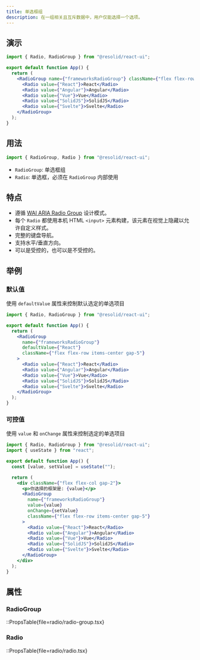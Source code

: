 ```yaml
---
title: 单选框组
description: 在一组相关且互斥数据中，用户仅能选择一个选项。
---
```


## 演示

```jsx demo online=RadioGroup componentProps=radio/radio-group.tsx|size,disabled,readOnly,invalid
import { Radio, RadioGroup } from "@resolid/react-ui";

export default function App() {
  return (
    <RadioGroup name={"frameworksRadioGroup"} className={"flex flex-row items-center gap-5"}>
      <Radio value={"React"}>React</Radio>
      <Radio value={"Angular"}>Angular</Radio>
      <Radio value={"Vue"}>Vue</Radio>
      <Radio value={"SolidJS"}>SolidJS</Radio>
      <Radio value={"Svelte"}>Svelte</Radio>
    </RadioGroup>
  );
}
```

## 用法

```js
import { RadioGroup, Radio } from "@resolid/react-ui";
```

- `RadioGroup`: 单选框组
- `Radio`: 单选框，必须在 `RadioGroup` 内部使用

## 特点

- 遵循 [WAI ARIA Radio Group](https://www.w3.org/WAI/ARIA/apg/patterns/radiobutton/) 设计模式。
- 每个 `Radio` 都使用本机 HTML `<input>` 元素构建，该元素在视觉上隐藏以允许自定义样式。
- 完整的键盘导航。
- 支持水平/垂直方向。
- 可以是受控的，也可以是不受控的。

## 举例

### 默认值

使用 `defaultValue` 属性来控制默认选定的单选项目

```jsx demo
import { Radio, RadioGroup } from "@resolid/react-ui";

export default function App() {
  return (
    <RadioGroup
      name={"frameworksRadioGroup"}
      defaultValue={"React"}
      className={"flex flex-row items-center gap-5"}
    >
      <Radio value={"React"}>React</Radio>
      <Radio value={"Angular"}>Angular</Radio>
      <Radio value={"Vue"}>Vue</Radio>
      <Radio value={"SolidJS"}>SolidJS</Radio>
      <Radio value={"Svelte"}>Svelte</Radio>
    </RadioGroup>
  );
}
```

### 可控值

使用 `value` 和 `onChange` 属性来控制选定的单选项目

```jsx demo
import { Radio, RadioGroup } from "@resolid/react-ui";
import { useState } from "react";

export default function App() {
  const [value, setValue] = useState("");

  return (
    <div className={"flex flex-col gap-2"}>
      <p>你选择的框架是: {value}</p>
      <RadioGroup
        name={"frameworksRadioGroup"}
        value={value}
        onChange={setValue}
        className={"flex flex-row items-center gap-5"}
      >
        <Radio value={"React"}>React</Radio>
        <Radio value={"Angular"}>Angular</Radio>
        <Radio value={"Vue"}>Vue</Radio>
        <Radio value={"SolidJS"}>SolidJS</Radio>
        <Radio value={"Svelte"}>Svelte</Radio>
      </RadioGroup>
    </div>
  );
}
```

## 属性

### RadioGroup

::PropsTable{file=radio/radio-group.tsx}

### Radio

::PropsTable{file=radio/radio.tsx}

